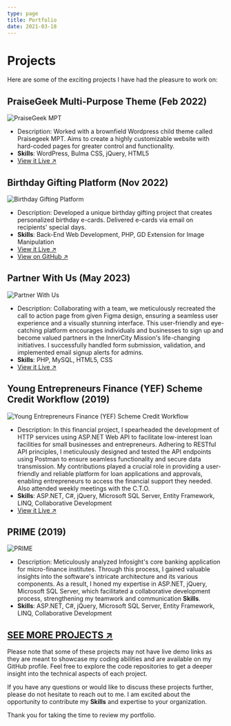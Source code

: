 ```yaml
---
type: page
title: Portfolio
date: 2021-03-18
---
```


# Projects

Here are some of the exciting projects I have had the pleasure to work on:

## PraiseGeek Multi-Purpose Theme (Feb 2022)

![PraiseGeek MPT](/images/praisegeekmpt.png)

- Description: Worked with a brownfield Wordpress child theme called Praisegeek MPT. Aims to create a highly customizable website with hard-coded pages for greater control and functionality.
- **Skills**: WordPress, Bulma CSS, jQuery, HTML5
- [View it Live ↗](https://theinnercitymission.ngo)

## Birthday Gifting Platform (Nov 2022)

![Birthday Gifting Platform](/images/birthday-platform.png)

- Description: Developed a unique birthday gifting project that creates personalized birthday e-cards. Delivered e-cards via email on recipients' special days.
- **Skills**: Back-End Web Development, PHP, GD Extension for Image Manipulation
- [View it Live ↗](https://icm.ngo/pledgeYourBirthday)
- [View on GitHub ↗](https://github.com/NobleOsinachi/BirthdayEcardGenerator)

## Partner With Us (May 2023)

![Partner With Us](/images/partner-with-us.png)


- Description: Collaborating with a team, we meticulously recreated the call to action page from given Figma design, ensuring a seamless user experience and a visually stunning interface. This user-friendly and eye-catching platform encourages individuals and businesses to sign up and become valued partners in the InnerCity Mission's life-changing initiatives. I successfully handled form submission, validation, and implemented email signup alerts for admins.
- **Skills**: PHP, MySQL, HTML5, CSS
- [View it Live ↗](https://icm.ngo/partnerWithUs)

## Young Entrepreneurs Finance (YEF) Scheme Credit Workflow (2019)

![Young Entrepreneurs Finance (YEF) Scheme Credit Workflow](/images/yefs.png)

- Description: In this financial project, I spearheaded the development of HTTP services using ASP.NET Web API to facilitate low-interest loan facilities for small businesses and entrepreneurs. Adhering to RESTful API principles, I meticulously designed and tested the API endpoints using Postman to ensure seamless functionality and secure data transmission. My contributions played a crucial role in providing a user-friendly and reliable platform for loan applications and approvals, enabling entrepreneurs to access the financial support they needed. Also attended weekly meetings with the C.T.O.
- **Skills**: ASP.NET, C#, jQuery, Microsoft SQL Server, Entity Framework, LINQ, Collaborative Development
- [View it Live ↗](https://yefs.ubagroup.com/youngent/Home/)

## PRIME (2019)

![PRIME](/images/prime.png)

- Description: Meticulously analyzed Infosight's core banking application for micro-finance institutes. Through this process, I gained valuable insights into the software's intricate architecture and its various components. As a result, I honed my expertise in ASP.NET, jQuery, Microsoft SQL Server, which facilitated a collaborative development process, strengthening my teamwork and communication **Skills**.
- **Skills**: ASP.NET, C#, jQuery, Microsoft SQL Server, Entity Framework, LINQ, Collaborative Development

## [SEE MORE PROJECTS ↗](https://bento.me/NobleOsinachi/)

Please note that some of these projects may not have live demo links as they are meant to showcase my coding abilities and are available on my GitHub profile. Feel free to explore the code repositories to get a deeper insight into the technical aspects of each project.

If you have any questions or would like to discuss these projects further, please do not hesitate to reach out to me. 
I am excited about the opportunity to contribute my **Skills** and expertise to your organization.

Thank you for taking the time to review my portfolio.
